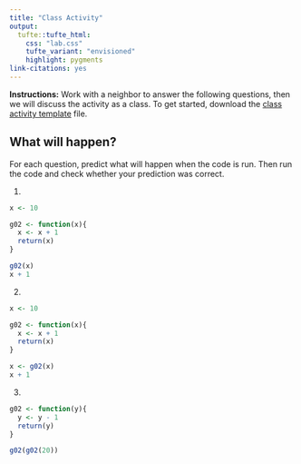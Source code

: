 ```yaml
---
title: "Class Activity"
output: 
  tufte::tufte_html:
    css: "lab.css"
    tufte_variant: "envisioned"
    highlight: pygments
link-citations: yes
---
```


**Instructions:** Work with a neighbor to answer the following questions, then we will discuss the activity as a class. To get started, download the [class activity template](https://sta279-s24.github.io/class_activities/ca_lecture_6_template.qmd) file.

## What will happen?

For each question, predict what will happen when the code is run. Then run the code and check whether your prediction was correct.

1. 

```r
x <- 10

g02 <- function(x){
  x <- x + 1
  return(x)
}

g02(x)
x + 1
```

2.

```r
x <- 10

g02 <- function(x){
  x <- x + 1
  return(x)
}

x <- g02(x)
x + 1
```

3. 

```r
g02 <- function(y){
  y <- y - 1
  return(y)
}

g02(g02(20))
```

